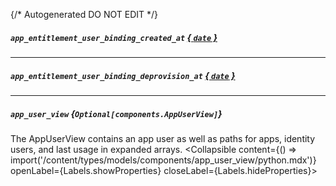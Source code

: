 {/* Autogenerated DO NOT EDIT  */}

##### `app_entitlement_user_binding_created_at` [*{ `date` }*](https://docs.python.org/3/library/datetime.html#date-objects)

---
##### `app_entitlement_user_binding_deprovision_at` [*{ `date` }*](https://docs.python.org/3/library/datetime.html#date-objects)

---
##### `app_user_view` *{`Optional[components.AppUserView]`}*
The AppUserView contains an app user as well as paths for apps, identity users, and last usage in expanded arrays.
<Collapsible content={() => import('/content/types/models/components/app_user_view/python.mdx')} openLabel={Labels.showProperties} closeLabel={Labels.hideProperties}>
</Collapsible>


